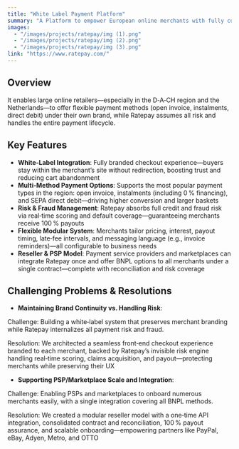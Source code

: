 ```yaml
---
title: "White Label Payment Platform"
summary: "A Platform to empower European online merchants with fully customized, risk‑managed payment options—like invoice, instalments, and direct debit—seamlessly embedded into their checkout, boosting conversion and customer lifetime value."
images:
  - "/images/projects/ratepay/img (1).png"
  - "/images/projects/ratepay/img (2).png"
  - "/images/projects/ratepay/img (3).png"
link: "https://www.ratepay.com/"
---
```


## Overview

It enables large online retailers—especially in the D‑A‑CH region and the Netherlands—to offer flexible payment methods (open invoice, instalments, direct debit) under their own brand, while Ratepay assumes all risk and handles the entire payment lifecycle.

## Key Features

- **White‑Label Integration**: Fully branded checkout experience—buyers stay within the merchant’s site without redirection, boosting trust and reducing cart abandonment
- **Multi‑Method Payment Options**: Supports the most popular payment types in the region: open invoice, instalments (including 0 % financing), and SEPA direct debit—driving higher conversion and larger baskets
- **Risk & Fraud Management**: Ratepay absorbs full credit and fraud risk via real‑time scoring and default coverage—guaranteeing merchants receive 100 % payouts
- **Flexible Modular System**: Merchants tailor pricing, interest, payout timing, late‑fee intervals, and messaging language (e.g., invoice reminders)—all configurable to business needs
- **Reseller & PSP Model**: Payment service providers and marketplaces can integrate Ratepay once and offer BNPL options to all merchants under a single contract—complete with reconciliation and risk coverage

## Challenging Problems & Resolutions

- **Maintaining Brand Continuity vs. Handling Risk**:

Challenge: Building a white‑label system that preserves merchant branding while Ratepay internalizes all payment risk and fraud.

Resolution: We architected a seamless front‑end checkout experience branded to each merchant, backed by Ratepay’s invisible risk engine handling real‑time scoring, claims acquisition, and payout—protecting merchants while preserving their UX 

- **Supporting PSP/Marketplace Scale and Integration**:

Challenge: Enabling PSPs and marketplaces to onboard numerous merchants easily, with a single integration covering all BNPL methods.

Resolution: We created a modular reseller model with a one‑time API integration, consolidated contract and reconciliation, 100 % payout assurance, and scalable onboarding—empowering partners like PayPal, eBay, Adyen, Metro, and OTTO